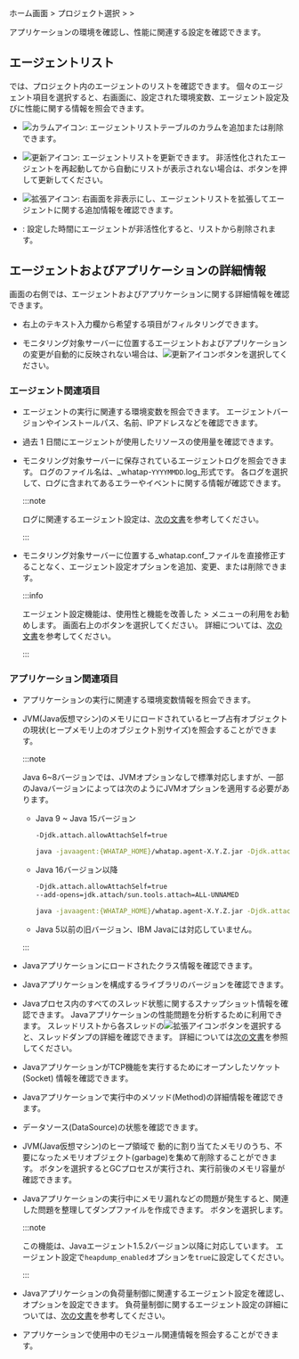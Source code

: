 ホーム画面 > プロジェクト選択 > <Cmdname sid="app_upper" className="uitext" /> > <Cmdname sid="agentsConfiguration" className="uitext" />

アプリケーションの環境を確認し、性能に関連する設定を確認できます。

<ProdImg img="ipa-main.png" desc="インスタンスパフォーマンス分析" />

## エージェントリスト

<Cmdname sid="application_agents" className="uitext" />では、プロジェクト内のエージェントのリストを確認できます。 個々のエージェント項目を選択すると、右画面に、設定された環境変数、エージェント設定及びに性能に関する情報を照会できます。

- ![カラムアイコン](/img/ico-column.svg): エージェントリストテーブルのカラムを追加または削除できます。

- ![更新アイコン](/img/ico-refresh.svg): エージェントリストを更新できます。 非活性化されたエージェントを再起動してから自動にリストが表示されない場合は、ボタンを押して更新してください。

- ![拡張アイコン](/img/ic-s-arrows-alt.svg): 右画面を非表示にし、エージェントリストを拡張してエージェントに関する追加情報を確認できます。

  <ImgLang img='ipa-agent-list.png' desc='エージェントリスト' />

- <Cmdname sid="inactive_agent_deletion_time" className="uitext" />: 設定した時間にエージェントが非活性化すると、リストから削除されます。

## エージェントおよびアプリケーションの詳細情報

画面の右側では、エージェントおよびアプリケーションに関する詳細情報を確認できます。 

- 右上のテキスト入力欄から希望する項目がフィルタリングできます。 

- モニタリング対象サーバーに位置するエージェントおよびアプリケーションの変更が自動的に反映されない場合は、![更新アイコン](/img/ico-refresh.png)ボタンを選択してください。

### エージェント関連項目

- <Cmdname sid="runtime_boot_env" className="uitext" />

  エージェントの実行に関連する環境変数を照会できます。 エージェントバージョンやインストールパス、名前、IPアドレスなどを確認できます。

<InDoc product="dotnet,golang,php">

- <Cmdname sid="agent_status" className="uitext" />

  過去 1 日間にエージェントが使用したリソースの使用量を確認できます。

</InDoc>

- <Cmdname sid="agent_log" className="uitext" />

  モニタリング対象サーバーに保存されているエージェントログを照会できます。 ログのファイル名は、_whatap-`YYYYMMDD`.log_形式です。 各ログを選択して、ログに含まれてあるエラーやイベントに関する情報が確認できます。

  :::note

  ログに関連するエージェント設定は、[次の文書](agent-log)を参考してください。

  :::

- <Cmdname sid="agent_configuration" className="uitext" />

  モニタリング対象サーバーに位置する_whatap.conf_ファイルを直接修正することなく、エージェント設定オプションを追加、変更、または削除できます。

  :::info

  エージェント設定機能は、使用性と機能を改善した<Cmdname sid="management" className="uitext" /> > <Cmdname sid="agent_configuration" className="uitext" />メニューの利用をお勧めします。 画面右上の<Cmdname sid="new_agents_setting" className="uitext" />ボタンを選択してください。 詳細については、[次の文書](set-agent#set-agent-service)を参考してください。

  :::

### アプリケーション関連項目

- <Cmdname sid="boot_env" className="uitext" />

  アプリケーションの実行に関連する環境変数情報を照会できます。

<InDoc product="java">

- <Cmdname sid="heap_histogram" className="uitext" />

  JVM(Java仮想マシン)のメモリにロードされているヒープ占有オブジェクトの現状(ヒープメモリ上のオブジェクト別サイズ)を照会することができます。

  :::note

  Java 6~8バージョンでは、JVMオプションなしで標準対応しますが、一部のJavaバージョンによっては次のようにJVMオプションを適用する必要があります。

  - Java 9 ~ Java 15バージョン

    ```bash
    -Djdk.attach.allowAttachSelf=true
    ```

    ```bash title="example"
    java -javaagent:{WHATAP_HOME}/whatap.agent-X.Y.Z.jar -Djdk.attach.allowAttachSelf=true -jar {application.jar}
    ```

  - Java 16バージョン以降

    ```bash
    -Djdk.attach.allowAttachSelf=true
    --add-opens=jdk.attach/sun.tools.attach=ALL-UNNAMED
    ```

    ```bash title="example"
    java -javaagent:{WHATAP_HOME}/whatap.agent-X.Y.Z.jar -Djdk.attach.allowAttachSelf=true --add-opens=java.base/java.lang=ALL-UNNAMED --add-opens=jdk.attach/sun.tools.attach=ALL-UNNAMED -jar {application.jar}
    ```

  - Java 5以前の旧バージョン、IBM Javaには対応していません。

  :::

- <Cmdname sid="loaded_classes" className="uitext" />

  Javaアプリケーションにロードされたクラス情報を確認できます。

- <Cmdname sid="components_version" className="uitext" />

  Javaアプリケーションを構成するライブラリのバージョンを確認できます。

- <Cmdname sid="thread_list" className="uitext" />

  Javaプロセス内のすべてのスレッド状態に関するスナップショット情報を確認できます。 Javaアプリケーションの性能問題を分析するために利用できます。 スレッドリストから各スレッドの![拡張アイコン](/img/ico-expander.svg)ボタンを選択すると、スレッドダンプの詳細を確認できます。 詳細については[次の文書](#thread-details)を参照してください。

- <Cmdname sid="open_socket_count" className="uitext" />

  JavaアプリケーションがTCP機能を実行するためにオープンしたソケット(Socket) 情報を確認できます。

- <Cmdname sid="method_stat" className="uitext" />

  Javaアプリケーションで実行中のメソッド(Method)の詳細情報を確認できます。

- <Cmdname sid="datasource_status" className="uitext" />

  データソース(DataSource)の状態を確認できます。

- <Cmdname sid="system_gc_only" className="uitext" />

  JVM(Java仮想マシン)のヒープ領域で 動的に割り当てたメモリのうち、不要になったメモリオブジェクト(garbage)を集めて削除することができます。 <Cmdname sid="run" className="uitext" />ボタンを選択するとGCプロセスが実行され、実行前後のメモリ容量が確認できます。

- <Cmdname sid="heap_dump" className="uitext" />

  Javaアプリケーションの実行中にメモリ漏れなどの問題が発生すると、関連した問題を整理してダンプファイルを作成できます。 <Cmdname sid="dump_heap" className="uitext" />ボタンを選択します。

  :::note

  この機能は、Javaエージェント1.5.2バージョン以降に対応しています。 エージェント設定で`heapdump_enabled`オプションを`true`に設定してください。

  :::

- <Cmdname sid="configuration_throttling" className="uitext" />

  Javaアプリケーションの負荷量制御に関連するエージェント設定を確認し、オプションを設定できます。 負荷量制御に関するエージェント設定の詳細については、[次の文書](agent-load-amount)を参考してください。

</InDoc>

<InDoc product="nodejs,php,python">

- <Cmdname sid="module_dependency" className="uitext" />

  アプリケーションで使用中のモジュール関連情報を照会することができます。

</InDoc>
